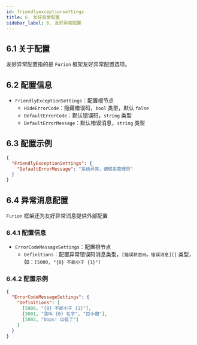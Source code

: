 ```yaml
---
id: friendlyexceptionsettings
title: 6. 友好异常配置
sidebar_label: 6. 友好异常配置
---
```


## 6.1 关于配置

友好异常配置指的是 `Furion` 框架友好异常配置选项。

## 6.2 配置信息

- `FriendlyExceptionSettings`：配置根节点
    - `HideErrorCode`：隐藏错误码，`bool` 类型，默认 `false`
    - `DefaultErrorCode`：默认错误码，`string` 类型
    - `DefaultErrorMessage`：默认错误消息，`string` 类型

## 6.3 配置示例

```json
{
  "FriendlyExceptionSettings": {
    "DefaultErrorMessage": "系统异常，请联系管理员"
  }
}
```

## 6.4 异常消息配置

`Furion` 框架还为友好异常消息提供外部配置

### 6.4.1 配置信息

- `ErrorCodeMessageSettings`：配置根节点
  - `Definitions`：配置异常错误码消息类型，`[错误状态码，错误消息][]` 类型，如：`[5000, "{0} 不能小于 {1}"]`

### 6.4.2 配置示例

```json
{
  "ErrorCodeMessageSettings": {
    "Definitions": [
      [5000, "{0} 不能小于 {1}"],
      [5001, "我叫 {0} 名字", "百小僧"],
      [5002, "Oops! 出错了"]
    ]
  }
}
```
